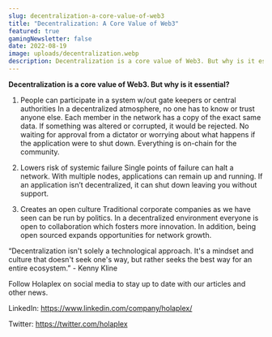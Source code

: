 ```yaml
---
slug: decentralization-a-core-value-of-web3
title: "Decentralization: A Core Value of Web3"
featured: true
gamingNewsletter: false
date: 2022-08-19
image: uploads/decentralization.webp
description: Decentralization is a core value of Web3. But why is it essential?
---
```

**Decentralization is a core value of Web3. But why is it essential?**



1. People can participate in a system w/out gate keepers or central authorities In a decentralized atmosphere, no one has to know or trust anyone else. Each member in the network has a copy of the exact same data. If something was altered or corrupted, it would be rejected. No waiting for approval from a dictator or worrying about what happens if the application were to shut down. Everything is on-chain for the community.



2. Lowers risk of systemic failure Single points of failure can halt a network. With multiple nodes, applications can remain up and running. If an application isn’t decentralized, it can shut down leaving you without support.



3. Creates an open culture Traditional corporate companies as we have seen can be run by politics. In a decentralized environment everyone is open to collaboration which fosters more innovation. In addition, being open sourced expands opportunities for network growth.



“Decentralization isn't solely a technological approach. It's a mindset and culture that doesn't seek one's way, but rather seeks the best way for an entire ecosystem.” - Kenny Kline



Follow Holaplex on social media to stay up to date with our articles and other news.

LinkedIn: https://www.linkedin.com/company/holaplex/

Twitter: https://twitter.com/holaplex